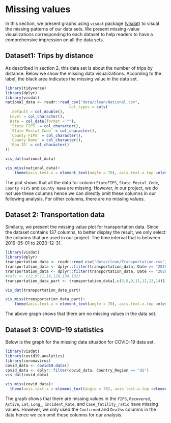 # Missing values

In this section, we present graphs using `visdat` package ([visdat](https://cran.r-project.org/web/packages/naniar/vignettes/getting-started-w-naniar.html)) to visual the missing patterns of our data sets. We present missing-value visualizations corresponding to each dataset to help readers to have a comprehensive impression on all the data sets. 

## Dataset1: Trips by distance
As described in section 2, this data set is about the number of trips by distance. Below we show the missing data visualizations.  According to the label, the black area indicates the missing value in the data set. 

```r
library(tidyverse)
library(dplyr)
library(visdat)
national_data <- readr::read_csv("data/clean/National.csv", 
                            col_types = cols(
  .default = col_double(),
  Level = col_character(),
  Date = col_date(format = ""),
  `State FIPS` = col_character(),
  `State Postal Code` = col_character(),
  `County FIPS` = col_character(),
  `County Name` = col_character(),
  `Row ID` = col_character()
))

vis_dat(national_data)
```

```r
vis_miss(national_data)+
    theme(axis.text.x = element_text(angle = 70), axis.text.x.top =element_text(size=11), axis.title.y.left = element_text(size=12), legend.text = element_text(size=11))
```

The plot shows that all the data for column `StateFIPS`, `State Postal Code`, `County FIPS` and `County Name` are missing.  However, in our project, we do not use these columns hence we can directly omit these columns in our following analysis. For other columns, there are no missing values.

## Dataset 2: Transportation data
Similarly, we present the missing value plot for transportation data. Since the dataset contains 137 columns, to better display the result, we only select the columns that are used in our project. The time interval that is between 2019-05-01 to 2020-12-31.  

```r
library(visdat)
library(dplyr)
transportation_data <- readr::read_csv("data/clean/Transportation.csv")
transportation_data <- dplyr::filter(transportation_data, Date >= "2019-05-01")
transportation_data <- dplyr::filter(transportation_data, Date <= "2020-12-31")
#cols <- c(2,9:11,14,128,130,132)
transportation_data_part <- transportation_data[,c(3,8,9,11,12,13,14)]

vis_dat(transportation_data_part)
```

```r
vis_miss(transportation_data_part)+
    theme(axis.text.x = element_text(angle = 70), axis.text.x.top =element_text(size=11), axis.title.y.left = element_text(size=12), legend.text = element_text(size=11))
```

The above graph shows that there are no missing values in the data set.

## Dataset 3: COVID-19 statistics

Below is the graph for the missing data situation for COVID-19 data set. 
```r
library(visdat)
library(covid19.analytics)
library(coronavirus)
covid_data <- covid19.data()
covid_data <- dplyr::filter(covid_data, Country_Region == "US")
vis_dat(covid_data)
```


```r
vis_miss(covid_data)+ 
  theme(axis.text.x = element_text(angle = 70), axis.text.x.top =element_text(size=11), axis.title.y.left = element_text(size=12), legend.text = element_text(size=11))
```

The graph shows that there are missing values in the `FIPS`, `Recovered`, `Active`, `Lat`, `Long_`, `Incident_Rate`, and `Case_fatility_ratio` have missing values. However, we only used the `Confirmed` and `Deaths` columns in the data hence we can omit these columns for our analysis. 
